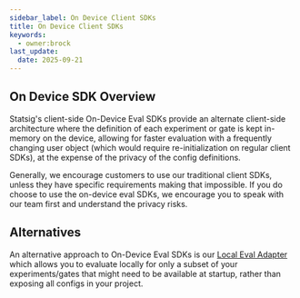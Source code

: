 ```yaml
---
sidebar_label: On Device Client SDKs
title: On Device Client SDKs
keywords:
  - owner:brock
last_update:
  date: 2025-09-21
---
```


## On Device SDK Overview

Statsig's client-side On-Device Eval SDKs provide an alternate client-side architecture where the definition of each experiment or gate is kept in-memory on the device, allowing for faster evaluation with a frequently changing user object (which would require re-initialization on regular client SDKs), at the expense of the privacy of the config definitions. 

Generally, we encourage customers to use our traditional client SDKs, unless they have specific requirements making that impossible. If you do choose to use the on-device eval SDKs, we encourage you to speak with our team first and understand the privacy risks.

## Alternatives

An alternative approach to On-Device Eval SDKs is our [Local Eval Adapter](/client/concepts/local-eval-adapter) which allows you to evaluate locally for only a subset of your experiments/gates that might need to be available at startup, rather than exposing all configs in your project.
